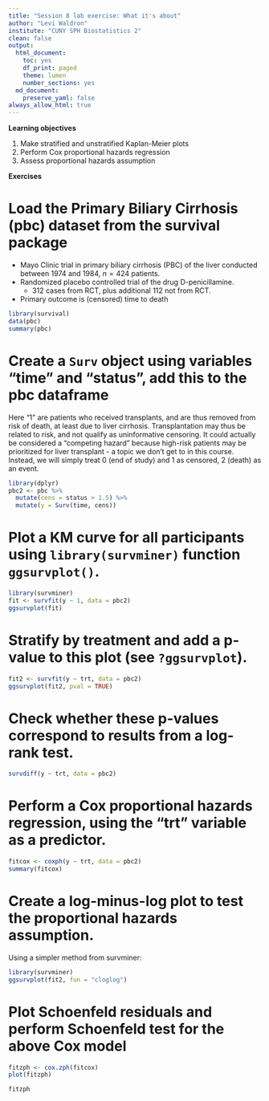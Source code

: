 ```yaml
---
title: "Session 8 lab exercise: What it's about"
author: "Levi Waldron"
institute: "CUNY SPH Biostatistics 2"
clean: false
output:
  html_document:
    toc: yes
    df_print: paged
    theme: lumen
    number_sections: yes
  md_document:
    preserve_yaml: false
always_allow_html: true
---
```


**Learning objectives**

1. Make stratified and unstratified Kaplan-Meier plots
2. Perform Cox proportional hazards regression
3. Assess proportional hazards assumption

**Exercises**

# Load the Primary Biliary Cirrhosis (pbc) dataset from the survival package

* Mayo Clinic trial in primary biliary cirrhosis (PBC) of the liver conducted between 1974 and 1984, $n=424$ patients.
* Randomized placebo controlled trial of the drug D-penicillamine.
    - 312 cases from RCT, plus additional 112 not from RCT.
* Primary outcome is (censored) time to death

```r
library(survival)
data(pbc)
summary(pbc)
```

# Create a `Surv` object using variables "time" and "status", add this to the pbc dataframe

Here "1" are patients who received transplants, and are thus removed from risk of death, at least due to liver cirrhosis. Transplantation may thus be related to risk, and not qualify as uninformative censoring. It could actually be considered a "competing hazard" because high-risk patients may be prioritized for liver transplant - a topic we don't get to in this course.  Instead, we will simply treat 0 (end of study) and 1 as censored, 2 (death) as an event.

```r
library(dplyr)
pbc2 <- pbc %>%
  mutate(cens = status > 1.5) %>%
  mutate(y = Surv(time, cens))
```


# Plot a KM curve for all participants using `library(survminer)` function `ggsurvplot()`. 

```r
library(survminer)
fit <- survfit(y ~ 1, data = pbc2)
ggsurvplot(fit)
```


# Stratify by treatment and add a p-value to this plot (see `?ggsurvplot`). 

```r
fit2 <- survfit(y ~ trt, data = pbc2)
ggsurvplot(fit2, pval = TRUE)
```

# Check whether these p-values correspond to results from a log-rank test.

```r
survdiff(y ~ trt, data = pbc2)
```

# Perform a Cox proportional hazards regression, using the "trt" variable as a predictor.

```r
fitcox <- coxph(y ~ trt, data = pbc2)
summary(fitcox)
```

# Create a log-minus-log plot to test the proportional hazards assumption.

Using a simpler method from survminer:

```r
library(survminer)
ggsurvplot(fit2, fun = "cloglog")
```

# Plot Schoenfeld residuals and perform Schoenfeld test for the above Cox model

```r
fitzph <- cox.zph(fitcox)
plot(fitzph)
```

```r
fitzph
```

